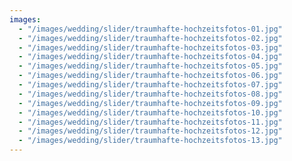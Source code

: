 ---
images:
  - "/images/wedding/slider/traumhafte-hochzeitsfotos-01.jpg"
  - "/images/wedding/slider/traumhafte-hochzeitsfotos-02.jpg"
  - "/images/wedding/slider/traumhafte-hochzeitsfotos-03.jpg"
  - "/images/wedding/slider/traumhafte-hochzeitsfotos-04.jpg"
  - "/images/wedding/slider/traumhafte-hochzeitsfotos-05.jpg"
  - "/images/wedding/slider/traumhafte-hochzeitsfotos-06.jpg"
  - "/images/wedding/slider/traumhafte-hochzeitsfotos-07.jpg"
  - "/images/wedding/slider/traumhafte-hochzeitsfotos-08.jpg"
  - "/images/wedding/slider/traumhafte-hochzeitsfotos-09.jpg"
  - "/images/wedding/slider/traumhafte-hochzeitsfotos-10.jpg"
  - "/images/wedding/slider/traumhafte-hochzeitsfotos-11.jpg"
  - "/images/wedding/slider/traumhafte-hochzeitsfotos-12.jpg"
  - "/images/wedding/slider/traumhafte-hochzeitsfotos-13.jpg"
---
